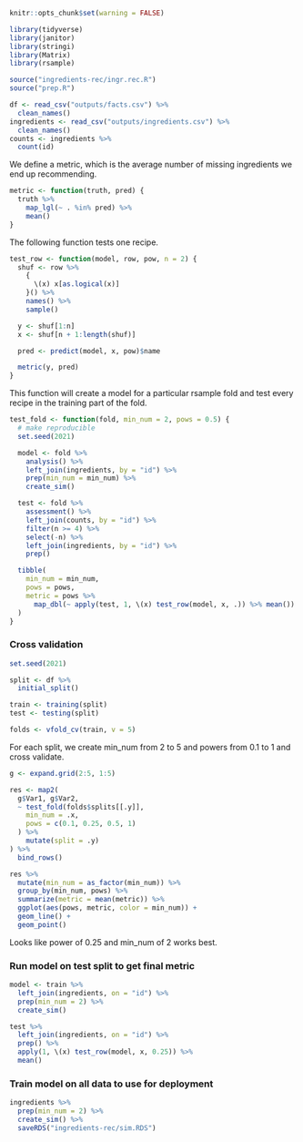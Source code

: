 ```r
knitr::opts_chunk$set(warning = FALSE)
```

```r
library(tidyverse)
library(janitor)
library(stringi)
library(Matrix)
library(rsample)

source("ingredients-rec/ingr.rec.R")
source("prep.R")
```

```r
df <- read_csv("outputs/facts.csv") %>%
  clean_names()
ingredients <- read_csv("outputs/ingredients.csv") %>%
  clean_names()
counts <- ingredients %>%
  count(id)
```

We define a metric, which is the average number of missing ingredients we end up recommending.

```r
metric <- function(truth, pred) {
  truth %>%
    map_lgl(~ . %in% pred) %>%
    mean()
}
```

The following function tests one recipe.

```r
test_row <- function(model, row, pow, n = 2) {
  shuf <- row %>%
    {
      \(x) x[as.logical(x)]
    }() %>%
    names() %>%
    sample()

  y <- shuf[1:n]
  x <- shuf[n + 1:length(shuf)]

  pred <- predict(model, x, pow)$name

  metric(y, pred)
}
```

This function will create a model for a particular rsample fold and test every recipe in the training part of the fold.

```r
test_fold <- function(fold, min_num = 2, pows = 0.5) {
  # make reproducible
  set.seed(2021)

  model <- fold %>%
    analysis() %>%
    left_join(ingredients, by = "id") %>%
    prep(min_num = min_num) %>%
    create_sim()

  test <- fold %>%
    assessment() %>%
    left_join(counts, by = "id") %>%
    filter(n >= 4) %>%
    select(-n) %>%
    left_join(ingredients, by = "id") %>%
    prep()

  tibble(
    min_num = min_num,
    pows = pows,
    metric = pows %>%
      map_dbl(~ apply(test, 1, \(x) test_row(model, x, .)) %>% mean())
  )
}
```

### Cross validation

```r
set.seed(2021)

split <- df %>%
  initial_split()

train <- training(split)
test <- testing(split)

folds <- vfold_cv(train, v = 5)
```

For each split, we create min_num from 2 to 5 and powers from 0.1 to 1 and cross validate.

```r
g <- expand.grid(2:5, 1:5)

res <- map2(
  g$Var1, g$Var2,
  ~ test_fold(folds$splits[[.y]],
    min_num = .x,
    pows = c(0.1, 0.25, 0.5, 1)
  ) %>%
    mutate(split = .y)
) %>%
  bind_rows()

res %>%
  mutate(min_num = as_factor(min_num)) %>%
  group_by(min_num, pows) %>%
  summarize(metric = mean(metric)) %>%
  ggplot(aes(pows, metric, color = min_num)) +
  geom_line() +
  geom_point()
```

Looks like power of 0.25 and min_num of 2 works best.

### Run model on test split to get final metric

```r
model <- train %>%
  left_join(ingredients, on = "id") %>%
  prep(min_num = 2) %>%
  create_sim()

test %>%
  left_join(ingredients, on = "id") %>%
  prep() %>%
  apply(1, \(x) test_row(model, x, 0.25)) %>%
  mean()
```

### Train model on all data to use for deployment

```r
ingredients %>%
  prep(min_num = 2) %>%
  create_sim() %>%
  saveRDS("ingredients-rec/sim.RDS")
```
